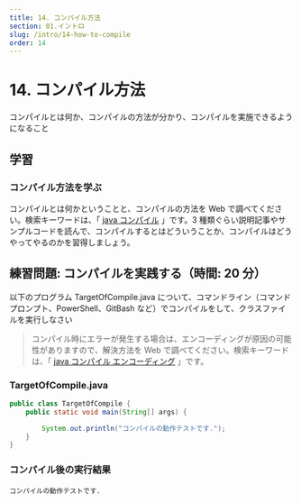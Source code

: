 ```yaml
---
title: 14. コンパイル方法
section: 01.イントロ
slug: /intro/14-how-to-compile
order: 14
---
```


# 14. コンパイル方法

<p class="goal">
  コンパイルとは何か、コンパイルの方法が分かり、コンパイルを実施できるようになること
</p>

## 学習

### コンパイル方法を学ぶ

コンパイルとは何かということと、コンパイルの方法を Web で調べてください。検索キーワードは、「 [java コンパイル](https://www.google.com/search?q=java+コンパイル) 」です。3 種類ぐらい説明記事やサンプルコードを読んで、コンパイルするとはどういうことか、コンパイルはどうやってやるのかを習得しましょう。

## 練習問題: コンパイルを実践する（時間: 20 分）

以下のプログラム TargetOfCompile.java について、コマンドライン（コマンドプロンプト、PowerShell、GitBash など）でコンパイルをして、クラスファイルを実行しなさい

> コンパイル時にエラーが発生する場合は、エンコーディングが原因の可能性がありますので、解決方法を Web で調べてください。検索キーワードは、「 [java コンパイル エンコーディング](https://www.google.com/search?q=java+コンパイル+エンコーディング) 」です。

### TargetOfCompile.java

```java
public class TargetOfCompile {
    public static void main(String[] args) {

        System.out.println("コンパイルの動作テストです.");
    }
}
```

### コンパイル後の実行結果

```console
コンパイルの動作テストです.
```
